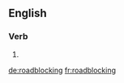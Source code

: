 ==English==

===Verb===
{{head|en|present participle}}

# {{present participle of|roadblock|lang=en|nocat=1}}

[[de:roadblocking]]
[[fr:roadblocking]]